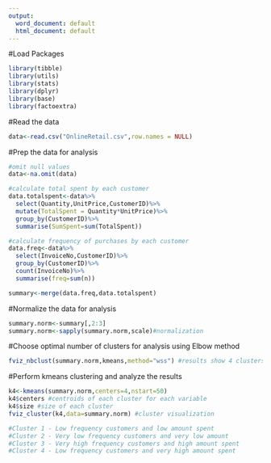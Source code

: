 ---
output:
  word_document: default
  html_document: default
---
#Load Packages
```{r}
library(tibble)
library(utils)
library(stats)
library(dplyr)
library(base)
library(factoextra)
```

#Read the data
```{r}
data<-read.csv("OnlineRetail.csv",row.names = NULL)
```

#Prep the data for analysis
```{r}
#omit null values
data<-na.omit(data)

#calculate total spent by each customer
data.totalspent<-data%>%
  select(Quantity,UnitPrice,CustomerID)%>%
  mutate(TotalSpent = Quantity*UnitPrice)%>%
  group_by(CustomerID)%>%
  summarise(SumSpent=sum(TotalSpent))

#calculate frequency of purchases by each customer
data.freq<-data%>%
  select(InvoiceNo,CustomerID)%>%
  group_by(CustomerID)%>%
  count(InvoiceNo)%>%
  summarise(freq=sum(n))

summary<-merge(data.freq,data.totalspent)
```

#Normalize the data for analysis
```{r}
summary.norm<-summary[,2:3]
summary.norm<-sapply(summary.norm,scale)#normalization
```

#Choose optimal number of clusters for analysis using Elbow method
```{r}
fviz_nbclust(summary.norm,kmeans,method="wss") #results show 4 clusters is optimal
```

#Perform kmeans clustering and analyze the results
```{r}
k4<-kmeans(summary.norm,centers=4,nstart=50)
k4$centers #centroids of each cluster for each variable
k4$size #size of each cluster
fviz_cluster(k4,data=summary.norm) #cluster visualization

#Cluster 1 - Low frequency customers and low amount spent
#Cluster 2 - Very low frequency customers and very low amount               spent
#Cluster 3 - Very high frequency customers and high amount spent
#Cluster 4 - Low frequency customers and very high amount spent
```
